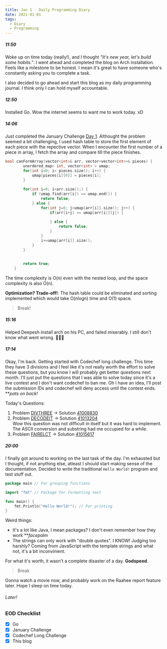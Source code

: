 ```yaml
---
title: Jan 1 - Daily Programming Diary
date: 2021-01-01
tags:
  - Diary
  - Programming
---
```


##### 11:50
Woke up on time today (really!), and I thought *"It's new year, let's build some habits."*. I went ahead and completed the blog on Arch installation. Feels like a milestone to be honest. I mean it's great to have someone who's constantly asking you to complete a task.

I also decided to go ahead and start this blog as my daily programming journal. I think only I can hold myself accountable.

##### 12:50
Installed Go. Wow the internet seems to want me to work today. xD

##### 14:06
Just completed the January Challenge [Day 1](https://leetcode.com/explore/featured/card/january-leetcoding-challenge-2021/579/week-1-january-1st-january-7th/3589/).
Althought the problem seemed a bit challenging, I used hash table to store the first element of each piece with the repective vector. When I encounter the first number of a piece in array, I fetch the array and compare till the piece finishes.

```cpp
bool canFormArray(vector<int>& arr, vector<vector<int>>& pieces) {
        unordered_map< int, vector<int> > umap;
        for(int i=0; i< pieces.size(); i++) {
            umap[pieces[i][0]] = pieces[i];
        }
        
        for(int i=0; i<arr.size();) {
            if (umap.find(arr[i]) == umap.end()) {   
                return false;
            } else {
                for(int j=0; j<umap[arr[i]].size(); j++) {
                    if(arr[i+j] == umap[arr[i]][j]) {
                        
                    } else {
                        return false;
                    }
                }
                i+=umap[arr[i]].size();
            }
        }
        
        
        return true;
    }
```
The time complexity is O(n) even with the nested loop, and the space complexity is also O(n).

**Optimization? Trade-off!**: The hash table could be eliminated and sorting implemented which would take O(nlogn) time and O(1) space.

> Break!

##### 15:16
Helped Deepesh install arch on his PC, and failed miserably. I still don't know what went wrong. 🤦🏻‍♂️

##### 17:14
Okay, I'm back. Getting started with Codechef long challenge. This time they have 3 divisions and I feel like it's not really worth the effort to solve these questions, but you know I will probably get better questions next month.
I'll just put the questions that I was able to solve today since it's a live contest and I don't want codechef to ban me. Oh I have an idea, I'll post the submission IDs and codechef will deny access until the contest ends. ***pats on back!*

Today's Questions:

1. Problem [DIVTHREE](https://www.codechef.com/JAN21C/problems/DIVTHREE) -> Solution [41008830](https://www.codechef.com/viewsolution/41008830)
2. Problem [DECODEIT](https://www.codechef.com/JAN21C/problems/DECODEIT) -> Solution [41013204](https://www.codechef.com/viewsolution/41013204)  
Wow this question was not difficult in itself but it was hard to implement. The ASCII conversion and substring had me occupied for a while.
3. Problem [FAIRELCT](https://www.codechef.com/JAN21C/problems/FAIRELCT) -> Solution [41015617](https://www.codechef.com/viewsolution/41015617)

##### 20:00
I finally got around to working on the last task of the day. I'm exhausted but I thought, if not anything else, atleast I should start making sense of the documentation.
Decided to write the traditional `Hello World!` program and test stuff out.

```go
package main // For grouping functions

import "fmt" // Package for formatting text

func main() {
	fmt.Println("Hello World!"); // For printing
}
```

Weird things:
- It's a lot like Java, I mean packages? I don't even remember how they work ***facepalm*
- The strings can only work with "double quotes". I KNOW! Judging too harshly? Coming from JavaScript with the template strings and what not, it's a bit inconvinient.

For what it's worth, it wasn't a complete disaster of a day. **Godspeed**.

> Break

Gonna watch a movie now, and probably work on the Raahee report feature later. Hope I sleep on time today.

###### Later!

### EOD Checklist
- [x] Go
- [x] January Challenge
- [x] Codechef Long Challenge
- [x] This blog 